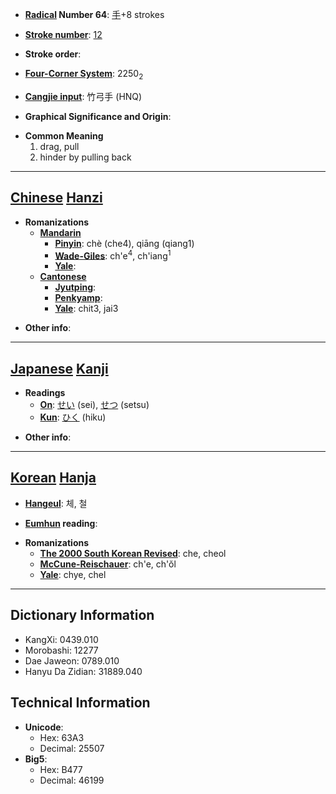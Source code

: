 * '''[[Wiktionary:Chinese radical index| Radical]] Number 64''': [[Wiktionary:Chinese radical index 手|手]]+8 strokes

* '''[[Wiktionary:Chinese total strokes index|Stroke number]]''': [[Wiktionary:Chinese total strokes index 12|12]]

* '''Stroke order''': 

* '''[[Wiktionary:Chinese four corner index|Four-Corner System]]''': 2250<sub>2</sub>

* '''[[Wiktionary:Chinese Cangjie index|Cangjie input]]''': 竹弓手 (HNQ)

* '''Graphical Significance and Origin''': 

* '''Common Meaning'''
*#drag, pull
*# hinder by pulling back


----

== [[Chinese]] [[Hanzi]] ==

* '''Romanizations'''
** '''[[Mandarin]]'''
*** '''[[Pinyin]]''': chè (che4), qiāng (qiang1)
*** '''[[Wade-Giles]]''': ch'e<sup>4</sup>, ch'iang<sup>1</sup>
*** '''[[Yale]]''': 
** '''[[Cantonese]]'''
*** '''[[Jyutping]]''':
*** '''[[Penkyamp]]''': 
*** '''[[Yale]]''': chit3, jai3

* '''Other info''': 

----

== [[Japanese]] [[Kanji]] ==

* '''Readings'''
** '''[[On]]''': [[せい]] (sei), [[せつ]] (setsu)
** '''[[Kun]]''': [[ひく]] (hiku)

* '''Other info''':  

----

== [[Korean]] [[Hanja]] ==

* '''[[Hangeul]]''': 체, 철

* '''[[Eumhun]] reading''': 

* '''Romanizations'''
** '''[[The 2000 South Korean Revised Romanization|The 2000 South Korean Revised]]''': che, cheol
** '''[[McCune-Reischauer]]''': ch'e, ch'ŏl
** '''[[Yale]]''': chye, chel

----

== Dictionary Information ==

* KangXi: 0439.010
* Morobashi: 12277
* Dae Jaweon: 0789.010
* Hanyu Da Zidian: 31889.040

== Technical Information ==

* '''Unicode''':
** Hex: 63A3
** Decimal: 25507
* '''Big5''':
** Hex: B477
** Decimal: 46199